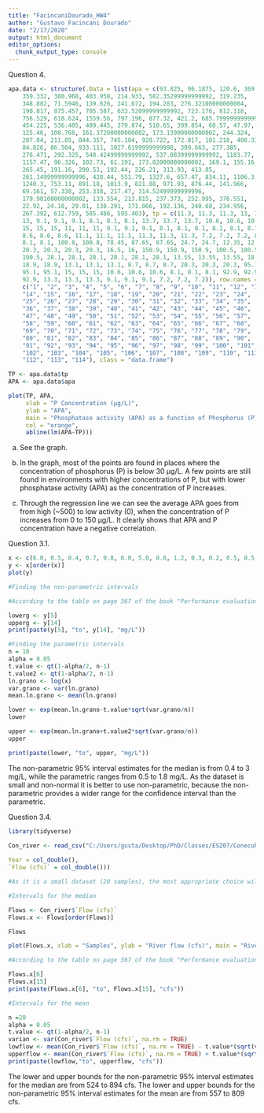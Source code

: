 ```yaml
---
title: "FacincaniDourado_HW4"
author: "Gustavo Facincani Dourado"
date: "2/17/2020"
output: html_document
editor_options: 
  chunk_output_type: console
---
```


Question 4.

```r
apa.data <- structure(.Data = list(apa = c(93.825, 96.1875, 120.6, 369.9, 299.113, 
	359.332, 380.968, 403.958, 214.933, 582.35299999999992, 319.235, 
	348.882, 71.5946, 139.626, 241.672, 194.283, 276.32100000000004, 
	190.817, 875.457, 705.587, 633.52099999999992, 723.176, 812.118, 
	756.529, 618.624, 1559.56, 797.196, 877.32, 421.2, 685.79999999999992,
	454.225, 536.405, 489.445, 379.874, 510.65, 399.854, 60.57, 47.97, 
	125.46, 108.768, 161.37200000000002, 173.13900000000002, 244.324, 
	207.04, 211.85, 844.357, 745.104, 928.722, 172.817, 181.218, 408.338, 
	84.826, 86.504, 933.111, 1027.6199999999998, 309.663, 277.385, 
	276.471, 292.325, 548.42499999999992, 537.08399999999992, 1183.77, 
	1157.47, 96.326, 102.73, 61.191, 173.02000000000002, 169.1, 155.16, 
	265.45, 191.16, 200.53, 192.44, 226.21, 313.93, 413.85, 
	261.14999999999996, 428.44, 551.79, 1327.6, 657.47, 834.11, 1106.3, 
	1240.3, 753.11, 891.18, 1013.9, 821.88, 971.93, 876.44, 141.966, 
	69.161, 57.338, 253.338, 217.47, 314.52499999999996, 
	179.90100000000002, 133.554, 213.815, 237.373, 252.995, 376.551, 
	22.92, 24.18, 29.01, 138.291, 171.066, 192.136, 240.68, 234.956, 
	267.392, 612.759, 585.486, 595.403), tp = c(11.3, 11.3, 11.3, 13, 13, 
	13, 9.1, 9.1, 9.1, 8.1, 8.1, 8.1, 13.7, 13.7, 13.7, 10.6, 10.6, 10.6, 
	15, 15, 15, 11, 11, 11, 9.1, 9.1, 9.1, 8.1, 8.1, 8.1, 8.1, 8.1, 8.1, 
	8.6, 8.6, 8.6, 11.1, 11.1, 11.1, 11.3, 11.3, 11.3, 7.2, 7.2, 7.2, 8.1,
	8.1, 8.1, 100.8, 100.8, 78.45, 87.65, 87.65, 24.7, 24.7, 12.35, 12.35,
	20.3, 20.3, 20.3, 20.3, 16.5, 16, 150.9, 150.9, 150.9, 100.5, 100.5, 
	100.5, 28.1, 28.1, 28.1, 28.1, 28.1, 28.1, 13.55, 13.55, 13.55, 18.9, 
	18.9, 18.9, 13.1, 13.1, 13.1, 8.7, 8.7, 8.7, 20.3, 20.3, 20.3, 95.1, 
	95.1, 95.1, 15, 15, 15, 10.6, 10.6, 10.6, 8.1, 8.1, 8.1, 92.9, 92.9, 
	92.9, 13.3, 13.3, 13.3, 9.1, 9.1, 9.1, 7.2, 7.2, 7.2)), row.names = 
	c("1", "2", "3", "4", "5", "6", "7", "8", "9", "10", "11", "12", "13",
	"14", "15", "16", "17", "18", "19", "20", "21", "22", "23", "24", 
	"25", "26", "27", "28", "29", "30", "31", "32", "33", "34", "35", 
	"36", "37", "38", "39", "40", "41", "42", "43", "44", "45", "46", 
	"47", "48", "49", "50", "51", "52", "53", "54", "55", "56", "57", 
	"58", "59", "60", "61", "62", "63", "64", "65", "66", "67", "68", 
	"69", "70", "71", "72", "73", "74", "75", "76", "77", "78", "79", 
	"80", "81", "82", "83", "84", "85", "86", "87", "88", "89", "90", 
	"91", "92", "93", "94", "95", "96", "97", "98", "99", "100", "101", 
	"102", "103", "104", "105", "106", "107", "108", "109", "110", "111", 
	"112", "113", "114"), class = "data.frame")

TP <- apa.data$tp
APA <- apa.data$apa

plot(TP, APA,
     xlab = "P Concentration (µg/L)",
     ylab = "APA",
     main = "Phosphatase activity (APA) as a function of Phosphorus (P)",
     col = "orange",
     abline(lm(APA~TP)))
```

a) See the graph. 

b) In the graph, most of the points are found in places where the concentration of phosphorus (P) is below 30 µg/L. A few points are still found in environments with higher concentrations of P, but with lower phosphatase activity (APA) as the concentration of P increases.

c) Through the regression line we can see the average APA goes from from high (~500) to low activity (0), when the concentration of P increases from 0 to 150 µg/L. It clearly shows that APA and P concentration have a negative correlation.


Question 3.1.
```r
x <- c(6.0, 0.5, 0.4, 0.7, 0.8, 6.0, 5.0, 0.6, 1.2, 0.3, 0.2, 0.5, 0.5, 10, 0.2, 0.2, 1.7, 3.0 )
y <- x[order(x)]
plot(y)

#Finding the non-parametric intervals

#According to the table on page 367 of the book "Performance evaluation of computer and communication systems" (https://perfeval.epfl.ch/), the intervals for a dataset of 18 samples, the lower and upper bounds are the 5th and 14th numbers in the distribution (in ascending order). That gives us the Rl (Rl =  x' + 1) and Ru (Ru =  n − x' = x).

lowerg <- y[5]
upperg <- y[14]
print(paste(y[5], "to", y[14], "mg/L"))

#Finding the parametric intervals
n = 18
alpha = 0.05
t.value <- qt(1-alpha/2, n-1)
t.value2 <- qt(1-alpha/2, n-1)
ln.grano <- log(x)
var.grano <- var(ln.grano)
mean.ln.grano <- mean(ln.grano)

lower <- exp(mean.ln.grano-t.value*sqrt(var.grano/n))
lower

upper <- exp(mean.ln.grano+t.value2*sqrt(var.grano/n))
upper

print(paste(lower, "to", upper, "mg/L"))
```

The non-parametric 95% interval estimates for the median is from 0.4 to 3 mg/L, while the parametric ranges from 0.5 to 1.8 mg/L. As the dataset is small and non-normal it is better to use non-parametric, because the non-parametric provides a wider range for the confidence interval than the parametric.


Question 3.4.

```r
library(tidyverse)

Con_river <- read_csv("C:/Users/gusta/Desktop/PhD/Classes/ES207/Conecuh_River_apxc2.csv", col_names =TRUE, cols(
 
Year = col_double(),
`Flow (cfs)` = col_double()))

#As it is a small dataset (20 samples), the most appropriate choice will be a non-parametric 95% interval estimate.

#Intervals for the median

Flows <- Con_river$`Flow (cfs)`
Flows.x <- Flows[order(Flows)]

Flows

plot(Flows.x, xlab = "Samples", ylab = "River flow (cfs)", main = "River flow")

#According to the table on page 367 of the book "Performance evaluation of computer and communication systems" (https://perfeval.epfl.ch/), the intervals for a dataset of 20 samples, the lower and upper bounds are the 6th and 15th numbers in the distribution (in ascending order). That gives us the Rl (Rl =  x' + 1) and Ru (Ru =  n − x' = x).

Flows.x[6]
Flows.x[15]
print(paste(Flows.x[6], "to", Flows.x[15], "cfs"))

#Intervals for the mean

n =20
alpha = 0.05
t.value <- qt(1-alpha/2, n-1)
varian <- var(Con_river$`Flow (cfs)`, na.rm = TRUE)
lowflow <- mean(Con_river$`Flow (cfs)`, na.rm = TRUE) - t.value*(sqrt(varian/20))
upperflow <- mean(Con_river$`Flow (cfs)`, na.rm = TRUE) + t.value*(sqrt(varian/20))
print(paste(lowflow,"to", upperflow, "cfs"))

```

The lower and upper bounds for the non-parametric 95% interval estimates for the median are from 524 to 894 cfs. The lower and upper bounds for the non-parametric 95% interval estimates for the mean are from 557 to 809 cfs. 
